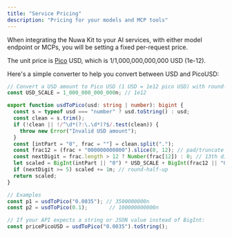 ```yaml
---
title: "Service Pricing"
description: "Pricing for your models and MCP tools"
---
```


When integrating the Nuwa Kit to your AI services, with either model endpoint or MCPs, you will be setting a fixed per-request price.

The unit price is [Pico](https://www.bipm.org/en/measurement-units/si-prefixes?utm_source=chatgpt.com) USD, which is 1/1,000,000,000,000 USD (1e-12).

Here's a simple converter to help you convert between USD and PicoUSD:




<PicoUsdConverter />


```ts
// Convert a USD amount to Pico USD (1 USD = 1e12 pico USD) with round-half-up at 12 decimals.
const USD_SCALE = 1_000_000_000_000n; // 1e12

export function usdToPico(usd: string | number): bigint {
  const s = typeof usd === "number" ? usd.toString() : usd;
  const clean = s.trim();
  if (!clean || !/^\d*(?:\.\d*)?$/.test(clean)) {
    throw new Error("Invalid USD amount");
  }
  const [intPart = "0", frac = ""] = clean.split(".");
  const frac12 = (frac + "000000000000").slice(0, 12); // pad/truncate to 12
  const nextDigit = frac.length > 12 ? Number(frac[12]) : 0; // 13th digit for rounding
  let scaled = BigInt(intPart || "0") * USD_SCALE + BigInt(frac12 || "0");
  if (nextDigit >= 5) scaled += 1n; // round-half-up
  return scaled;
}

// Examples
const p1 = usdToPico("0.0035"); // 3500000000n
const p2 = usdToPico(0.1);       // 100000000000n

// If your API expects a string or JSON value instead of BigInt:
const pricePicoUSD = usdToPico("0.0035").toString();
```


